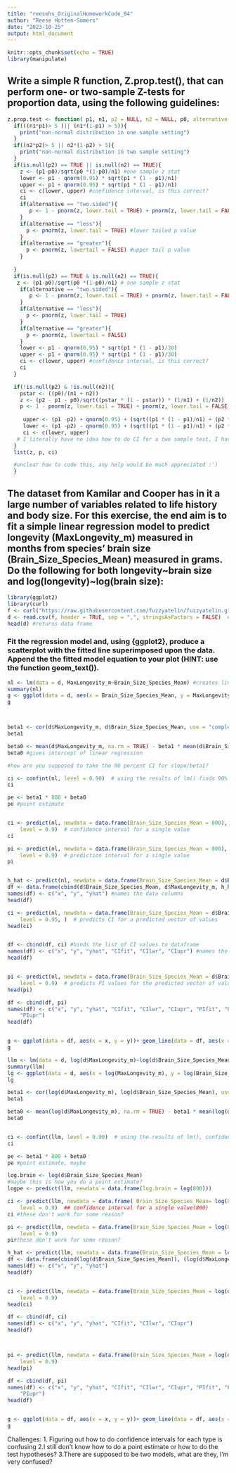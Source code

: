 ```yaml
---
title: "reesehs_OriginalHomeworkCode_04"
author: "Reese Hotten-Somers"
date: "2023-10-25"
output: html_document
---
```


```r
knitr::opts_chunk$set(echo = TRUE)
library(manipulate)
```

## Write a simple R function, Z.prop.test(), that can perform one- or two-sample Z-tests for proportion data, using the following guidelines:
```r

z.prop.test <- function( p1, n1, p2 = NULL, n2 = NULL, p0, alternative = c("two.sided", "less", "greater"), conf.levels = 0.95) {
  if(((n1*p1)> 5 )|| (n1*(1-p1) > 5)){
    print("non-normal distribution in one sample setting")
  }
  if((n2*p2)> 5 || n2*(1-p2) > 5){
    print("non-normal distribution in two sample setting")
  }
  if(is.null(p2) == TRUE || is.null(n2) == TRUE){
    z <- (p1-p0)/sqrt(p0 *(1-p0)/n1) #one sample z stat
    lower <- p1 - qnorm(0.95) * sqrt(p1 * (1 - p1)/n1)
    upper <- p1 + qnorm(0.95) * sqrt(p1 * (1 - p1)/n1)
    ci <- c(lower, upper) #confidence interval, is this correct?
    ci
    if(alternative == "two.sided"){
       p <- 1 - pnorm(z, lower.tail = TRUE) + pnorm(z, lower.tail = FALSE) #two tailed p value
    }
    if(alternative == "less"){
      p <- pnorm(z, lower.tail = TRUE) #lower tailed p value
    }
    if(alternative == "greater"){
      p <- pnorm(z, lowertail = FALSE) #upper tail p value
    }
   
  }
  if(is.null(p2) == TRUE & is.null(n2) == TRUE){
   z <- (p1-p0)/sqrt(p0 *(1-p0)/n1) # one sample z stat
    if(alternative == "two.sided"){
       p <- 1 - pnorm(z, lower.tail = TRUE) + pnorm(z, lower.tail = FALSE)
    }
    if(alternative == "less"){
      p <- pnorm(z, lower.tail = TRUE)
    }
    if(alternative == "greater"){
      p <- pnorm(z, lowertail = FALSE)
    }
    lower <- p1 - qnorm(0.95) * sqrt(p1 * (1 - p1)/30)
    upper <- p1 + qnorm(0.95) * sqrt(p1 * (1 - p1)/30)
    ci <- c(lower, upper) #confidence interval, is this correct?
    ci
  }

  if(!is.null(p2) & !is.null(n2)){
    pstar <- ((p0)/(n1 + n2))
    z <- (p2 - p1 - p0)/sqrt((pstar * (1 - pstar)) * (1/n1) + (1/n2))
    p <- 1 - pnorm(z, lower.tail = TRUE) + pnorm(z, lower.tail = FALSE)
     
     upper <- (p1 -p2) + qnorm(0.95) + (sqrt((p1 * (1 - p1)/n1) + (p2 * (1-p2)/n2))) 
     lower <- (p1 -p2) - qnorm(0.95) + (sqrt((p1 * (1 - p1)/n1) + (p2 * (1-p2)/n2)))
     ci <- c(lower, upper)
   # I literally have no idea how to do CI for a two sample test, I have looked everywhere. 
  }
  list(z, p, ci)

  #unclear how to code this, any help would be much appreciated :')
  }
```

## The dataset from Kamilar and Cooper has in it a large number of variables related to life history and body size. For this exercise, the end aim is to fit a simple linear regression model to predict longevity (MaxLongevity_m) measured in months from species’ brain size (Brain_Size_Species_Mean) measured in grams. Do the following for both longevity~brain size and log(longevity)~log(brain size):

```r
library(ggplot2)
library(curl)
f <- curl("https://raw.githubusercontent.com/fuzzyatelin/fuzzyatelin.github.io/master/AN588_Fall23/KamilarAndCooperData.csv") #imports data from Kamilar/Cooper data
d <- read.csv(f, header = TRUE, sep = ",", stringsAsFactors = FALSE)  #reads data and creates data frame from it
head(d) #returns data frame
```

### Fit the regression model and, using {ggplot2}, produce a scatterplot with the fitted line superimposed upon the data. Append the the fitted model equation to your plot (HINT: use the function geom_text()).
```r
nl <- lm(data = d, MaxLongevity_m~Brain_Size_Species_Mean) #creates linear model
summary(nl)
g <- ggplot(data = d, aes(x = Brain_Size_Species_Mean, y = MaxLongevity_m)) + geom_point() + geom_smooth(method = "lm", formula = y ~ x) #need to add legend #creates plot of linear regression with 95% regression shaft outline
g



beta1 <- cor(d$MaxLongevity_m, d$Brain_Size_Species_Mean, use = "complete.obs") * sd(d$MaxLongevity_m, na.rm = TRUE)/sd(d$Brain_Size_Species_Mean, na.rm = TRUE) #returns slope of linear regression
beta1

beta0 <- mean(d$MaxLongevity_m, na.rm = TRUE) - beta1 * mean(d$Brain_Size_Species_Mean, na.rm = TRUE)
beta0 #gives intercept of linear regression

#how are you supposed to take the 90 percent CI for slope/beta1?

ci <- confint(nl, level = 0.90)  # using the results of lm() finds 90% confidence interval
ci

pe <- beta1 * 800 + beta0
pe #point estimate


ci <- predict(nl, newdata = data.frame(Brain_Size_Species_Mean = 800), interval = "confidence",
    level = 0.9)  # confidence interval for a single value
ci

pi <- predict(nl, newdata = data.frame(Brain_Size_Species_Mean = 800), interval = "prediction",
    level = 0.9)  # prediction interval for a single value
pi


h_hat <- predict(nl, newdata = data.frame(Brain_Size_Species_Mean = d$Brain_Size_Species_Mean)) #generates predicted y values from the linear regression nl and based on x values of Brain size speices mean
df <- data.frame(cbind(d$Brain_Size_Species_Mean, d$MaxLongevity_m, h_hat))  #creates data frame of plot point and predicted points
names(df) <- c("x", "y", "yhat") #names the data columns
head(df)

ci <- predict(nl, newdata = data.frame(Brain_Size_Species_Mean = d$Brain_Size_Species_Mean), interval = "confidence",
    level = 0.95, )  # predicts CI for a predicted vector of values
head(ci)


df <- cbind(df, ci) #binds the list of CI values to dataframe
names(df) <- c("x", "y", "yhat", "CIfit", "CIlwr", "CIupr") #names the different columns containing CI values
head(df)


pi <- predict(nl, newdata = data.frame(Brain_Size_Species_Mean = d$Brain_Size_Species_Mean), interval = "prediction",
    level = 0.9)  # predicts PI values for the predicted vector of values
head(pi)

df <- cbind(df, pi)
names(df) <- c("x", "y", "yhat", "CIfit", "CIlwr", "CIupr", "PIfit", "PIlwr",
    "PIupr")
head(df)


g <- ggplot(data = df, aes(x = x, y = y))+ geom_line(data = df, aes(x = x, y = PIlwr), colour = "red") + geom_line(data = df, aes(x = x, y = PIupr), colour = "red") + geom_point(alpha = 1/2) + geom_line(aes(x = x, y = CIfit), colour = "black") + geom_line(aes(x = x, y = CIlwr), colour = "blue") + geom_line(aes(x = x, y = CIupr), colour = "blue") #adds PI upper and lower lines as well as CI upper, fit, and lower lines to plot of predicted data
g

```

```r
llm <- lm(data = d, log(d$MaxLongevity_m)~log(d$Brain_Size_Species_Mean)) #creates linear model
summary(llm)
lg <- ggplot(data = d, aes(x = log(MaxLongevity_m), y = log(Brain_Size_Species_Mean))) + geom_point() + geom_smooth(method = "lm", formula = y ~ x) #creates plot of linear regression with 95% regression shaft outline
lg

beta1 <- cor(log(d$MaxLongevity_m), log(d$Brain_Size_Species_Mean), use = "complete.obs") * sd(log(d$MaxLongevity_m), na.rm = TRUE)/sd(log(d$Brain_Size_Species_Mean), na.rm = TRUE) #returns slope of linear regression
beta1

beta0 <- mean(log(d$MaxLongevity_m), na.rm = TRUE) - beta1 * mean(log(d$Brain_Size_Species_Mean), na.rm = TRUE)  #gives intercept of linear regression
beta0


ci <- confint(llm, level = 0.90)  # using the results of lm(), confidence interval
ci

pe <- beta1 * 800 + beta0
pe #point estimate, maybe 

log.brain <- log(d$Brain_Size_Species_Mean)
#maybe this is how you do a point estimate?
logpe <- predict(llm, newdata = data.frame(log.brain = log(800)))

ci <- predict(llm, newdata = data.frame( Brain_Size_Species_Mean= log(800)), interval = "confidence",
    level = 0.9)  ## confidence interval for a single value(800)
ci #these don't work for some reason? 

pi <- predict(llm, newdata = data.frame(Brain_Size_Species_Mean = log(800)), interval = "prediction",
    level = 0.9) 
pi#these don't work for some reason? 

h_hat <- predict(llm, newdata = data.frame(Brain_Size_Species_Mean = log(d$Brain_Size_Species_Mean)))
df <- data.frame(cbind(log(d$Brain_Size_Species_Mean)), (log(d$MaxLongevity_m)), h_hat)
names(df) <- c("x", "y", "yhat")
head(df)


ci <- predict(llm, newdata = data.frame(Brain_Size_Species_Mean = log(d$Brain_Size_Species_Mean)), interval = "confidence",
    level = 0.9)  
head(ci)

df <- cbind(df, ci)
names(df) <- c("x", "y", "yhat", "CIfit", "CIlwr", "CIupr")
head(df)



pi <- predict(llm, newdata = data.frame(Brain_Size_Species_Mean = log(d$Brain_Size_Species_Mean)), interval = "prediction",
    level = 0.9)  
head(pi)

df <- cbind(df, pi)
names(df) <- c("x", "y", "yhat", "CIfit", "CIlwr", "CIupr", "PIfit", "PIlwr",
    "PIupr")
head(df)


g <- ggplot(data = df, aes(x = x, y = y))+ geom_line(data = df, aes(x = x, y = PIlwr), colour = "red") + geom_line(data = df, aes(x = x, y = PIupr), colour = "red") + geom_point(alpha = 1/2) + geom_line(aes(x = x, y = CIfit), colour = "black") + geom_line(aes(x = x, y = CIlwr), colour = "blue") + geom_line(aes(x = x, y = CIupr), colour = "blue")
g


```

Challenges:
1. Figuring out how to do confidence intervals for each type is confusing
2.I still don't know how to do a point estimate or how to do the test hypotheses?
3.There are supposed to be two models, what are they, I'm very confused?
